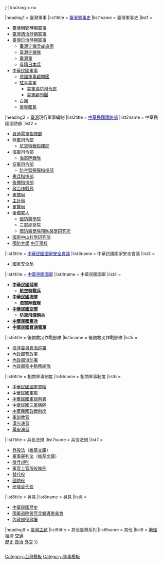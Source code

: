 {{Sidebar with collapsible lists
| name         = 臺灣軍事
| style        = width: 16em;
| pretitle     = 系列条目
| title        = [[中華民國軍事|<span style="font-family:serif; color:white;">中華民國軍事</span>]]
| titlestyle   = background:#000095; padding-bottom:0; font-size:175%; font-style:normal; color:white; text-align:center;
| image        = [[File:ROC_Ministry_of_National_Defense_Seal.svg|150px|link=|alt=中華民國國防部部徽|中華民國國防部部徽]]
| imagestyle   = padding: 0.4em 0 0.4em;
| listtitlestyle= padding-top:0.1em;padding-left:0.4em;text-align:left;color:#000095;border-left-style:solid;border-width:0.2em;border-color:#000095;
| liststyle    = text-align:left;
| expanded = {{{expanded|{{{1|}}}}}}
|tracking = <includeonly>no</includeonly>

|heading1 = 臺灣軍事
|list1title = [[臺灣軍事史|<span style="color:#000095;">臺灣軍事史</span>]]
|list1name  = 臺灣軍事史
|list1 = 
* [[明鄭軍事|臺灣明鄭時期軍事]]
* [[臺灣鎮|臺灣清治時期軍事]]
* [[台灣日治時期軍事|臺灣日治時期軍事]]
**[[臺灣守備混成旅團]]
**[[臺灣守備隊]]
**[[臺灣軍]]
**[[臺籍日本兵]]
* [[中華民國軍事]]
**[[德國軍事顧問團]]
**[[駐臺美軍]]
***[[美軍協防臺灣司令部|美軍協防司令部]]
***[[美軍顧問團 (中華民國)|美軍顧問團]]
**[[白團]]
**[[榮譽國民]]

|heading2 = [[臺灣地區|臺灣]]現行軍事編制
|list2title = [[中華民國國防部|<span style="color:#000095;">中華民國國防部</span>]]
|list2name  = 中華民國國防部
|list2 =
* [[國防部參謀本部資通電軍指揮部|資通電軍指揮部]]
* [[國防部陸軍司令部|陸軍司令部]]
**[[陸軍航空特戰指揮部|航空特戰指揮部]]
* [[國防部海軍司令部|海軍司令部]]
**[[中華民國海軍陸戰隊|海軍陸戰隊]]
* [[國防部空軍司令部|空軍司令部]]
**[[空軍防空暨飛彈指揮部|防空暨飛彈指揮部]]
* [[國防部憲兵指揮部|憲兵指揮部]]
* [[國防部後備指揮部|後備指揮部]]
* [[國防部政治作戰局|政治作戰局]]
* [[國防部軍備局|軍備局]]
* [[國防部主計局|主計局]]
* [[國防部軍醫局|軍醫局]]
* [[國防部全民防衛動員署|後備軍人]]
**[[國防醫學院]]
**[[三軍總醫院]]
**[[國防醫學院預防醫學研究所]]
* [[國家中山科學研究院]]
* [[國防大學 (中華民國)|國防大學]] {{color|black|-}} [[中正國防幹部預備學校|中正預校]]

|list3title = [[中華民國國家安全會議|<span style="color:#000095;">中華民國國家安全會議</span>]]
|list3name  = 中華民國國家安全會議
|list3 = 
* [[中華民國國家安全局|國家安全局]]

|list4title = [[中華民國國軍|<span style="color:#000095;">中華民國國軍</span>]]
|list4name  = 中華民國國軍
|list4 = 
*'''[[中華民國陸軍]]'''
**'''[[陸軍航空特戰指揮部|航空特戰兵]]'''
*'''[[中華民國海軍]]'''
**'''[[中華民國海軍陸戰隊|海軍陸戰隊]]'''
*'''[[中華民國空軍]]'''
**'''[[空軍防空暨飛彈指揮部|防空飛彈砲兵]]'''
*'''[[中華民國憲兵]]'''
*'''[[國防部參謀本部資通電軍指揮部|中華民國資通電軍]]'''
|list5title = 後備救災作戰部隊
|list5name  = 後備救災作戰部隊
|list5 = 

* [[海洋委員會海巡署]]
* [[內政部警政署]]
* [[內政部消防署]]
* [[內政部空中勤務總隊]]
|list6title = 相關軍事制度
|list6name  = 相關軍事制度
|list6 = 
* [[中華民國國軍軍階]]
* [[中華民國軍服]]
* [[中華民國軍旗列表]]
* [[中華民國儀隊|中華民國三軍儀隊]]
* [[中華民國政戰|中華民國政戰制度]]
* [[軍訓教官 (中華民國)|軍訓教官]]
* [[漢光演習]]
* [[萬安演習]]

|list7title = 兵役法規
|list7name  = 兵役法規
|list7 = 
* [[兵役法_(中華民國)|兵役法]]（[[s:兵役法_(中華民國)|維基文庫]]）
* [[軍事審判法|軍事審判法]]（[[s:軍事審判法|維基文庫]]）
* [[中華民國徵兵規則|徵兵規則]]
* [[陸海空軍軍官士官服役條例|軍官士官服役條例]]
* [[替代役]]
* [[國防役]]
* [[研發替代役]]
|list8title = 另見
|list8name  = 另見
|list8 = 
* [[中華民國歷史]]
* [[中華民國國軍退除役官兵輔導委員會|國軍退除役官兵輔導委員會]]
* [[內政部役政署]]

|heading9 = [[Portal:臺灣|臺灣主題]]
|list9title = 其他臺灣系列
|list9name  = 其他
|list9 = 
[[臺灣地理|地理]] {{color|black|-}} [[臺灣經濟|經濟]] {{color|black|-}} [[臺灣交通|交通]]<br>[[臺灣歷史|歷史]] {{color|black|-}} [[臺灣政治|政治]] {{color|black|-}} [[臺灣外交|外交]]
}}<noinclude><div style="overflow: auto">
{{documentation}}
[[Category:台灣模板]]
[[Category:軍事模板]]
</div></noinclude>